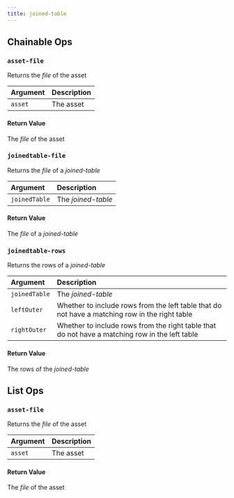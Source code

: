 ```yaml
---
title: joined-table
---
```

## Chainable Ops
<h3 id="asset-file"><code>asset-file</code></h3>

Returns the _file_ of the asset

| Argument | Description |
| :--- | :--- |
| `asset` | The asset |

#### Return Value
The _file_ of the asset

<h3 id="joinedtable-file"><code>joinedtable-file</code></h3>

Returns the _file_ of a _joined-table_

| Argument | Description |
| :--- | :--- |
| `joinedTable` | The _joined-table_ |

#### Return Value
The  _file_ of a _joined-table_

<h3 id="joinedtable-rows"><code>joinedtable-rows</code></h3>

Returns the rows of a _joined-table_

| Argument | Description |
| :--- | :--- |
| `joinedTable` | The _joined-table_ |
| `leftOuter` | Whether to include rows from the left table that do not have a matching row in the right table |
| `rightOuter` | Whether to include rows from the right table that do not have a matching row in the left table |

#### Return Value
The rows of the _joined-table_


## List Ops
<h3 id="asset-file"><code>asset-file</code></h3>

Returns the _file_ of the asset

| Argument | Description |
| :--- | :--- |
| `asset` | The asset |

#### Return Value
The _file_ of the asset

